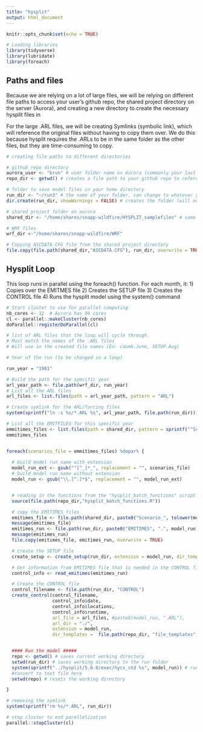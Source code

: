 ```yaml
---
title: "hysplit"
output: html_document
---
```


```r
knitr::opts_chunk$set(echo = TRUE)

# Loading libraries
library(tidyverse)
library(lubridate)
library(foreach)

```

## Paths and files

Because we are relying on a lot of large files, we will be relying on different file paths to access your user's github repo, the shared project directory on the server (Aurora), and creating a new directory to create the necessary hysplit files in

For the large .ARL files, we will be creating Symlinks (symbolic link), which will reference the original files without having to copy them over. We do this because hysplit requires the .ARLs to be in the same folder as the other files, but they are time-consuming to copy.

```r
# creating file paths to different directories

# github repo directory
aurora_user <- "brun" # user folder name on Aurora (commonly your last name)
repo_dir <- getwd() # creates a file path to your github repo to reference below

# folder to save model files in your home directory
run_dir <- "~/run3" # the name of your folder, can change to whatever you prefer
dir.create(run_dir, showWarnings = FALSE) # creates the folder (will not copy over if you run again)

# shared project folder on aurora
shared_dir <- "/home/shares/snapp-wildfire/HYSPLIT_samplefiles" # same for all Aurora users

# WRF files
wrf_dir <-"/home/shares/snapp-wildfire/WRF"

# Copying ASCDATA.CFG file from the shared project directory
file.copy(file.path(shared_dir,"ASCDATA.CFG"), run_dir, overwrite = TRUE)

```
## Hysplit Loop

This loop runs in parallel using the foreach() function. For each month, it:
1) Copies over the EMITMES file
2) Creates the SETUP file
3) Creates the CONTROL file
4) Runs the hysplit model using the system() command
```r

# Start cluster to use for parallel computing
nb_cores <- 12  # Aurora has 96 cores
cl <- parallel::makeCluster(nb_cores)
doParallel::registerDoParallel(cl)

# list of ARL files that the loop will cycle through. 
# Must match the names of the .ARL files
# Will use in the created file names (Ex: cdumb.June, SETUP.Aug)

# Year of the run (to be changed in a loop)

run_year = "1981"

# Build the path for the specific year
arl_year_path <- file.path(wrf_dir, run_year)
# List all the ARL files
arl_files <- list.files(path = arl_year_path, pattern = "ARL")

# Create symlink for the ARL/forcing files
system(sprintf("ln -s %s/*.ARL %s", arl_year_path, file.path(run_dir)))

# List all the EMITFILES for this specific year
emmitimes_files <- list.files(path = shared_dir, pattern = sprintf("^Scenario.*(%s)", run_year))
emmitimes_files


foreach(scenarios_file = emmitimes_files) %dopar% {
  
  # build model run name with extension
  model_run_ext <- gsub("^[^_]*_", replacement = "", scenarios_file) 
  # build model run name without extension
  model_run <- gsub("\\.[^.]*$", replacement = "", model_run_ext) 


  # reading in the functions from the "hysplit_batch_functions" script
  source(file.path(repo_dir,"hysplit_batch_functions.R"))

  # copy the EMITIMES files
  emitimes_file <- file.path(shared_dir, paste0("Scenario_", tolower(model_run_ext)))
  message(emitimes_file)
  emitimes_run <- file.path(run_dir, paste0("EMITIMES", ".", model_run))
  message(emitimes_run)
  file.copy(emitimes_file, emitimes_run, overwrite = TRUE)

  # create the SETUP file
  create_setup <- create_setup(run_dir, extension = model_run, dir_templates = file.path(repo_dir, "file_templates"))

  # Get information from EMITIMES file that is needed in the CONTROL file
  control_info <- read_emitimes(emitimes_run)

  # Create the CONTROL file
  control_filename <- file.path(run_dir, "CONTROL")
  create_control(control_filename,
                 control_info$date,
                 control_info$locations,
                 control_info$runtime,
                 arl_file = arl_files, #paste0(model_run, ".ARL"),
                 arl_dir = "./",
                 extension = model_run,
                 dir_templates =  file.path(repo_dir, "file_templates"))


  #### Run the model #####
  repo <- getwd() # saves current working directory
  setwd(run_dir) # saves working directory to the run folder
  system(sprintf("../hysplit/5.0.0/exec/hycs_std %s", model_run)) # runs the command line function for hysplit
  #convert to text file here
  setwd(repo) # resets the working directory

}

# removing the symlink
system(sprintf("rm %s/*.ARL", run_dir))

# stop cluster to end parellelization
parallel::stopCluster(cl)

```

